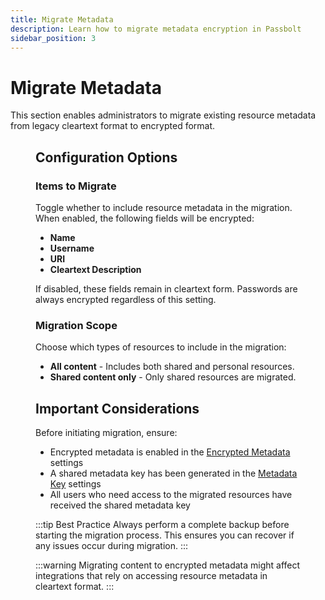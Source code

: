 ```yaml
---
title: Migrate Metadata
description: Learn how to migrate metadata encryption in Passbolt
sidebar_position: 3
---
```



# Migrate Metadata

This section enables administrators to migrate existing resource metadata from legacy cleartext format to encrypted format.

<Figure
  src="/img/help/2025/06/migrate-metadata.png"
  alt="Metadata migration interface"
  caption="Metadata migration interface in Passbolt"
/>

## Configuration Options

### Items to Migrate

Toggle whether to include resource metadata in the migration. When enabled, the following fields will be encrypted:

- **Name**
- **Username**
- **URI**
- **Cleartext Description**

If disabled, these fields remain in cleartext form. Passwords are always encrypted regardless of this setting.

### Migration Scope

Choose which types of resources to include in the migration:

- **All content** - Includes both shared and personal resources.
- **Shared content only** - Only shared resources are migrated.

## Important Considerations

Before initiating migration, ensure:
- Encrypted metadata is enabled in the [Encrypted Metadata](./encrypted-metadata.mdx) settings
- A shared metadata key has been generated in the [Metadata Key](./manage-metadata-key.mdx) settings
- All users who need access to the migrated resources have received the shared metadata key

:::tip Best Practice
Always perform a complete backup before starting the migration process. This ensures you can recover if any issues occur during migration.
:::

:::warning
Migrating content to encrypted metadata might affect integrations that rely on accessing resource metadata in cleartext format.
:::

 